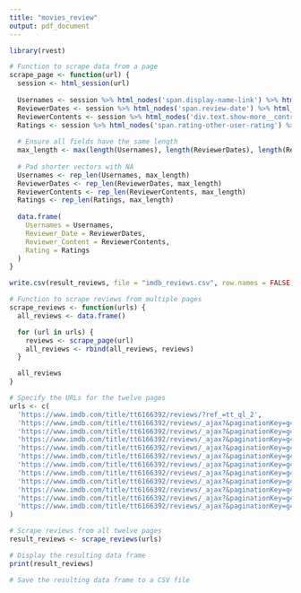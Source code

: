 ```yaml
---
title: "movies_review"
output: pdf_document
---
```


```r
library(rvest)

# Function to scrape data from a page
scrape_page <- function(url) {
  session <- html_session(url)
  
  Usernames <- session %>% html_nodes('span.display-name-link') %>% html_text()
  ReviewerDates <- session %>% html_nodes('span.review-date') %>% html_text()
  ReviewerContents <- session %>% html_nodes('div.text.show-more__control') %>% html_text()
  Ratings <- session %>% html_nodes('span.rating-other-user-rating') %>% html_text()
  
  # Ensure all fields have the same length
  max_length <- max(length(Usernames), length(ReviewerDates), length(ReviewerContents), length(Ratings))
  
  # Pad shorter vectors with NA
  Usernames <- rep_len(Usernames, max_length)
  ReviewerDates <- rep_len(ReviewerDates, max_length)
  ReviewerContents <- rep_len(ReviewerContents, max_length)
  Ratings <- rep_len(Ratings, max_length)
  
  data.frame(
    Usernames = Usernames,
    Reviewer_Date = ReviewerDates,
    Reviewer_Content = ReviewerContents,
    Rating = Ratings
  )
}

write.csv(result_reviews, file = "imdb_reviews.csv", row.names = FALSE)

# Function to scrape reviews from multiple pages
scrape_reviews <- function(urls) {
  all_reviews <- data.frame()

  for (url in urls) {
    reviews <- scrape_page(url)
    all_reviews <- rbind(all_reviews, reviews)
  }

  all_reviews
}

# Specify the URLs for the twelve pages
urls <- c(
  'https://www.imdb.com/title/tt6166392/reviews/?ref_=tt_ql_2',
  'https://www.imdb.com/title/tt6166392/reviews/_ajax?&paginationKey=g4w6ddbmqyzdo6ic4oxwjnrtrls4obbt3mndb4hia7epsv35pjt6ubc7pezf5njcb4drjclbn2zssqfglmrkam7flw5ms',
  'https://www.imdb.com/title/tt6166392/reviews/_ajax?&paginationKey=g4w6ddbmqyzdo6ic4oxwjnbyrdrmyar52mktv6pkalep4ul5pjt6ubc7pa3frnzob4dr6syscdviaqepjliymsojlgvti',
  'https://www.imdb.com/title/tt6166392/reviews/_ajax?&paginationKey=g4w6ddbmqyzdo6ic4oxwjnjzqpum2bb23antx6pma7ap4ulgoq366sssouyvxnbddz4k5xb25bodb6kgk2a6eg2ncqm7k3q',
  'https://www.imdb.com/title/tt6166392/reviews/_ajax?&paginationKey=g4w6ddbmqyzdo6ic4oxwjnjzqpum2bb23antx6pma7ap4ulgoq366sssouyvxnbddz4k5xb25bodb6kgk2a6eg2ncqm7k3q',
  'https://www.imdb.com/title/tt6166392/reviews/_ajax?&paginationKey=g4w6ddbmqyzdo6ic4oxwjmrzr7smwabt2mot777oadb7ew35pjt6ubc6oi4vvprcb4dz24gjgkrq6dzctzrp4xy4de6we',
  'https://www.imdb.com/title/tt6166392/reviews/_ajax?&paginationKey=g4w6ddbmqyzdo6ic4oxwjmrxrdq4yary34otx6xfa7dpsvdfoq366sssou2vtmbjcr4k5t2jep5sq3c55mfa6fq23o7ai5q',
  'https://www.imdb.com/title/tt6166392/reviews/_ajax?&paginationKey=g4w6ddbmqyzdo6ic4oxwjmrsrdumobb73modt7poaha7sutfoq366sssou4v3prldf4k5gw5esw7gqwbbhnry4op76ewkli',
  'https://www.imdb.com/title/tt6166392/reviews/_ajax?&paginationKey=g4w6ddbmqyzdo6ic4oxwjmzyrdrmscb73iot57xiada76wtfoq366sssou3vtprodf4k5wsagfec7vr5knzu5vwhjf2zyhy',
  'https://www.imdb.com/title/tt6166392/reviews/_ajax?&paginationKey=g4w6ddbmqyzdo6ic4oxwjmzyrdrmscb73iot57xiada76wtfoq366sssou3vtprodf4k5wsagfec7vr5knzu5vwhjf2zyhy',
  'https://www.imdb.com/title/tt6166392/reviews/_ajax?&paginationKey=g4w6ddbmqyzdo6ic4oxwjmzwrlum4aj53eptv67eahep4vl5pjt6ubc6omyf5prjb4d2ptdp634hn62kihsimul5gadxm',
  'https://www.imdb.com/title/tt6166392/reviews/_ajax?&paginationKey=g4w6ddbmqyzdo6ic4oxwjmzurdr46bby3ykt767kahc7wulgoq366sssoq4vxprod54k46y4kvb2oykf75ngmacpk3lywbi'
)

# Scrape reviews from all twelve pages
result_reviews <- scrape_reviews(urls)

# Display the resulting data frame
print(result_reviews)

# Save the resulting data frame to a CSV file

```